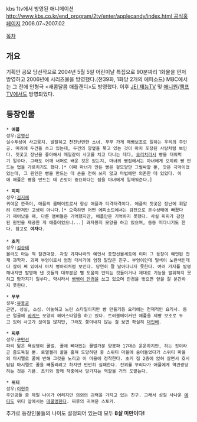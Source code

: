 kbs 1tv에서 방영된 애니메이션
[[http://www.kbs.co.kr/end_program/2tv/enter/applecandy/index.html 공식홈페이지]]
2006.07~2007.02

[[목차]]
== 개요 ==
기획안 공모 당선작으로 2004년 5월 5일 어린이날 특집으로 90분짜리 1화물을 먼저 방영하고 2006년에 시리즈물을 방영했다.(전39화, 1화당 2개의 에피소드) MBC에서는 그 전에 인형극 <새콤달콤 애플캔디>도 방영했다. 이후 [[JEI 재능TV]] 및 [[애니원]]/[[챔프TV]]에서도 방영되었다.

== 등장인물 ==
 * '''애플'''
 성우:[[은영선]]
 실수투성이 사고뭉치. 발랄하고 천진난만한 소녀. 무무 가게 제빵보조로 일하는 우리의 주인공. 머리에 두건을 쓰고 있는데, 두건의 양옆을 묶고 있는 것이 마치 포장된 사탕처럼 보인다. 짓궂고 장난을 좋아해서 매일같이 사고를 치고 다니는 데다, [[요리치]]라서 빵을 태워먹기 일쑤다. 그래도 어깨 너머로 배운 것은 있는지, 마녀의 빵집에서는 마녀에게 오히려 빵 만드는 법을 가르치기도 했다.[* 이때 마녀가 만든 빵은 겉모양만 그럴싸할 뿐, 맛은 극악이었었는데, 그 원인은 빵을 만드는 데 손을 전혀 쓰지 않고 마법에만 의존한 데 있었다. 이에 애플은 빵을 만드는 데 손맛이 중요하다는 점을 마녀에게 일깨워준다.]

 * '''피피'''
 성우:[[김지혜]]
 귀여운 깐죽이, 애플의 룸메이트로서 항상 애플과 티격태격이다. 애플의 짓궂은 장난에 휘말려 이만저만 고생이 아니다.[* 오죽하면 어떤 에피소드에서는 감전으로 혼수상태에 빠졌다가 깨어났을 때, 다른 맴버들은 기억했지만, 애플만은 기억하지 못했다. 사실 피피가 감전된 원인을 제공한 게 애플이었으니...] 과자봉지 모양을 하고 있으며, 둥둥 떠다니기도 한다. 참고로 '''여자'''다.
 
 * '''초키'''
 성우:[[김승태]]
 몰라도 아는 척 참견대장. 자칭 과자나라의 예언서 종합선물세트에 이미 그 등장이 예언된 천재 과학자. 괴짜 부엉이로서 엄청 대식가에 엄청 말많은 친구. 부엉이인데 털색이 노란색인데다 살이 쪄 있어서 마치 병아리처럼 보인다. 당연히 잘 날아다니지 못한다. 여러 가지를 발명해내지만 발명해 낸 것들의 대부분은 별 도움이 안되는 것들이거나 제대로 기능을 발휘하지 못하고 망가지기 일쑤다. 약시라서 [[뱅뱅이 안경]]을 쓰고 있으며 안경을 벗으면 앞을 잘 분간하지 못한다.

 * '''무무'''
 성우:[[유동균]]
 근면, 성실, 소심. 어눌하고 느린 스타일이지만 빵 만들기등 요리에는 천재적인 요리사. 둥근 얼굴에 [[바게뜨]] 모양의 헤어스타일을 하고 있다. 트러블메이커인 애플을 제빵 보조로 두고 있어 사고가 끊이질 않지만, 그래도 쫓아내지 않는 걸 보면 확실히 [[대인배]].

 * '''찌루'''
 성우:[[구민선]]
 파리 닮은 욕심쟁이 꿀벌. 꼴에 뼈대있는 꿀벌가문 양봉파 17대손 운운하지만, 하는 짓이라곤 좀도둑질 뿐. 로열젤리 꿀을 훔쳐 도망하던 중 스위티 마을에 숨어들었다가 스위티 마을의 마시멜로 꿀에 반해 그것을 노리고 이 마을에 정착한다. 초키 집 2층에 얹혀 살면서 호시탐탐 마시멜로 꿀을 빼돌리려고 하지만 번번히 실패한다. 잔꾀를 부리다가 애플에게 역관광당하는 것은 기본. 초키와 함께 작중에서 망가지는 역할을 거의 도맡는다.

 * '''위티'''
 성우:[[이현주]]
 주인공들 중 제일 나이가 어리지만 의외의 괴력을 가지고 있는 친구. 그래서 성질 사나운 [[예티]]도 위티 앞에서는 [[데꿀멍]]한다. 찌루의 귀여운 스토커.

추가로 등장인물들의 나이도 설정되어 있는데 모두 '''8살 미만이다!'''
